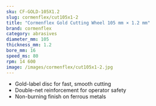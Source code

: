 ```yaml
---
sku: CF-GOLD-105X1.2
slug: cormenflex/cut105x1-2
title: "Cormenflex Gold Cutting Wheel 105 mm × 1.2 mm"
brand: cormenflex
category: abrasives
diameter_mm: 105
thickness_mm: 1.2
bore_mm: 16
speed_ms: 80
rpm: 14 600
image: /images/cormenflex/cut105x1-2.jpg
---
```


- Gold-label disc for fast, smooth cutting  
- Double-net reinforcement for operator safety  
- Non-burning finish on ferrous metals
